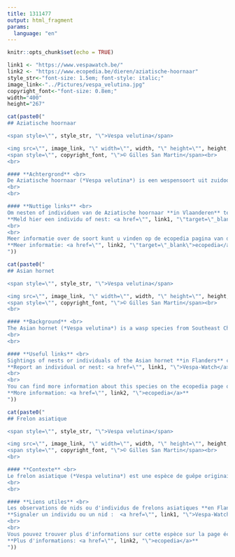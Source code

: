 ```yaml
---
title: 1311477
output: html_fragment
params:
  language: "en"
---
```

<style>
h1.title {
  display: none;
}
</style>

```r
knitr::opts_chunk$set(echo = TRUE)
```

```r
link1 <- "https://www.vespawatch.be/"
link2 <- "https://www.ecopedia.be/dieren/aziatische-hoornaar"
style_str<-"font-size: 1.5em; font-style: italic;"
image_link<-"../Pictures/vespa_velutina.jpg"
copyright_font<-"font-size: 0.8em;"
width="400"
height="267"
```


```r
cat(paste0("
## Aziatische hoornaar

<span style=\"", style_str, "\">Vespa velutina</span>

<img src=\"", image_link, "\" width=\"", width, "\" height=\"", height, "\"><br>
<span style=\"", copyright_font, "\">© Gilles San Martin</span><br>
<br>

#### **Achtergrond** <br>
De Aziatische hoornaar (*Vespa velutina*) is een wespensoort uit zuidoost China. Deze soort werd voor het eerst waargenomen in België in 2011. Intussen is de Aziatische hoornaar wijdverspreid in zowel Vlaanderen als Wallonië. Deze soort jaagt op honingbijen en andere inheemse insecten en vormt ondermeer een bedreiging voor de imkerij.
<br>
<br>

#### **Nuttige links** <br>
Om nesten of individuen van de Aziatische hoornaar **in Vlaanderen** te melden kunt u terecht op het meldpunt Vespa-Watch. Uw meldingen zijn nuttig voor de monitoring en het onderzoek van de soort.<br>
**Meld hier een individu of nest: <a href=\"", link1, "\"target=\"_blank\">Vespa-Watch</a>**
<br>
<br>
Meer informatie over de soort kunt u vinden op de ecopedia pagina van de Aziatische hoornaar.<br>
**Meer informatie: <a href=\"", link2, "\"target=\"_blank\">ecopedia</a>**
"))
```

```r
cat(paste0("
## Asian hornet

<span style=\"", style_str, "\">Vespa velutina</span>

<img src=\"", image_link, "\" width=\"", width, "\" height=\"", height, "\"><br>
<span style=\"", copyright_font, "\">© Gilles San Martin</span><br>
<br>

#### **Background** <br>
The Asian hornet (*Vespa velutina*) is a wasp species from Southeast China. The species was first observed in Belgium in 2011. Since then, the Asian hornet has become widespread in both Flanders and Wallonia. This species preys on honeybees and other native insects and poses a threat to beekeeping.
<br>
<br>

#### **Useful links** <br>
Sightings of nests or individuals of the Asian hornet **in Flanders** can be reported on the Vespa-Watch portal. Your reports are valuable for monitoring and researching the species. <br>
**Report an individual or nest: <a href=\"", link1, "\">Vespa-Watch</a>**
<br>
<br>
You can find more information about this species on the ecopedia page of the Asian hornet (note that this information is currently only invailable in Dutch).<br>
**More information: <a href=\"", link2, "\">ecopedia</a>**
"))
```

```r
cat(paste0("
## Frelon asiatique

<span style=\"", style_str, "\">Vespa velutina</span>

<img src=\"", image_link, "\" width=\"", width, "\" height=\"", height, "\"><br>
<span style=\"", copyright_font, "\">© Gilles San Martin</span><br>
<br>

#### **Contexte** <br>
Le frelon asiatique (*Vespa velutina*) est une espèce de guêpe originaire du sud-est de la Chine. L'espèce a été observée pour la première fois en Belgique en 2011. Depuis lors, le frelon asiatique s'est répandu dans toute la Flandre et la Wallonie. Cette espèce chasse les abeilles domestiques et autres insectes indigènes, et constitue une menace pour l'apiculture.
<br>
<br>

#### **Liens utiles** <br>
Les observations de nids ou d'individus de frelons asiatiques **en Flandre** peuvent être signalées sur le portail Vespa-Watch. Vos signalements sont précieux pour le suivi et la recherche sur cette espèce. <br>
**Signaler un individu ou un nid :  <a href=\"", link1, "\">Vespa-Watch</a>**
<br>
<br>
Vous pouvez trouver plus d'informations sur cette espèce sur la page écopédia du frelon asiatique (notez que cette information est actuellement disponible uniquement en néerlandais).<br>
**Plus d'informations: <a href=\"", link2, "\">ecopedia</a>**
"))
```